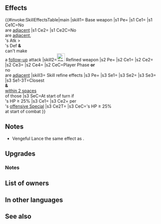 {{Weapon Infobox
|tagid=SID_復讐鬼の槍
|weaponName=Vengeful Lance
|image=wep_lc101
|weaponType=Lance
|might=16
|range=1
|effect=Grants Atk+3. If unit is not adjacent to an ally, grants Atk/Spd+6 to unit during combat, and also, if unit's Atk > foe's Def during combat and unit cannot make a follow-up attack, deals damage = 50% of unit's Atk minus foe's Def.
|cost=400
|exclusive=1
|statModifiers=0,19,0,0,0
|required=Silver Lance
|intID=2547
|sort=536
|value=20
|timingID=21
|abilityID=284
|limit1ID=19
|randomTimestamp=2021-06-07T07:00:00Z
|randomMinLv=31
|refinePaths=default
|refineSP=400
|refineMedals=500
|refineDews=200
|upgradedEffect=Grants Atk+3.<br><br>If unit initiates combat or is not adjacent to an ally, grants Atk/Spd+6 to unit, neutralizes unit's penalties to Atk/Spd, and deals damage = X% of unit's Atk during combat (excluding area- of-effect Specials; if unit cannot perform a follow-up attack, X = 50; otherwise, X = 25), and also, if unit's attack can trigger unit's Special, grants Special cooldown count-Y to unit before unit's first attack during combat (if unit cannot perform follow-up and attack twice, Y = 2; otherwise, Y = 1).
|cooldownSkill1=-1
|effectSkill1=Accelerates Special trigger (cooldown count-1).<br><br>At start of turn, if unit's HP ≥ 25%, inflicts Spd/Def-7,【Panic】, and【Undefended】on closest foes and foes within 2 spaces of those foes through their next actions.<br><br>At start of combat, if unit's HP ≥ 25%, grants bonus to unit's Atk/Spd = 10% of unit's Spd at start of combat, + 6, during combat, and also, when unit's Special triggers, neutralizes foe's "reduces damage by X%" effects from foe's non-Special skills (excluding area-of-effect Specials).<br><br>【Panic】<br>Converts bonuses on target into penalties through its next action.<br><br>【Undefended】<br>Unit cannot be protected by Savior through their next action.
|properties=random_owner
}}
==Effects==
{{#invoke:SkillEffectsTable|main
|skill1={{SCi|weapon}} Base weapon
|s1 Pe={{Eft|Stat Boosts|Atk|3}}
|s1 Ce1={{Eft|Temporary buffs|Atk/Spd|6}}
|s1 Ce1C=No {{Tgt|Allies}}<br>are [[adjacent]]
|s1 Ce2={{Eft|Damage Boost|50% of ({{Tgt|Unit}}'s Atk<br>- {{Tgt|Foe}}'s Def)}}
|s1 Ce2C=No {{Tgt|Allies}}<br>are [[adjacent]],<br>{{Tgt|Unit}}'s Atk ><br>{{Tgt|Foe}}'s Def '''&'''<br>{{Tgt|Unit}} can't make<br>a [[follow-up]] attack
|skill2=[[File:Attack Plus W.png|x26px|class=inline-icon]] Refined weapon
|s2 Pe={{Eft|Stat Boosts|Atk|3}}
|s2 Ce1={{Eft|Temporary buffs|Atk/Spd|6}}
|s2 Ce2={{Eft|Neutralize Penalties|Atk/Spd}}
|s2 Ce3={{Eft|Damage Boost|2=(50% if {{Tgt|Unit}} can't<br>[[follow-up]]; else X = 25%)<br>of {{Tgt|Unit}}'s Atk}}
|s2 Ce4={{Eft|Reduce Cooldown|2=2 if {{Tgt|Unit}} can't [[follow-up]]<br>'''&''' [[attack twice]]; else X = 1}}
|s2 CeC=Player Phase '''or'''<br>no {{Tgt|Allies}}<br>are [[adjacent]]
|skill3={{Si|Vengeful Lance|refine=Skill1}} Skill refine effects
|s3 Pe={{Eft|Accelerates Special}}
|s3 Se1={{Eft|Penalties|Spd/Def|7}}
|s3 Se2={{SEt|Panic}}
|s3 Se3={{SEt|Undefended}}
|s3 Se1-3T=Closest {{Tgt|Foes}}<br>'''&''' {{Tgt|Foes}}<br>[[within 2 spaces]]<br>of those {{Tgt|Foes}}
|s3 SeC=At start of turn if<br>{{Tgt|Unit}}'s HP ≥ 25%
|s3 Ce1={{Eft|Temporary buffs|Atk/Spd|10% of {{Tgt|Unit}}'s Spd<br>at start of combat, +6}}
|s3 Ce2={{Eft|Neutralize Damage Reduction}} per<br>{{Tgt|Unit}}'s [[offensive Special]]
|s3 Ce2T={{Tgt|Foe}}
|s3 CeC={{Tgt|Unit}}'s HP ≥ 25%<br>at start of combat
}}

==Notes==
* Vengeful Lance the same effect as {{St|Atk/Spd Solo 3}}.
{{Temporary buffs}}
{{DamageBoost}}
==Upgrades==
{{Weapon Upgrade List}}
===Notes===
{{IfUnitInitiates|name=Refined Vengeful Lance}}
{{AtkDamageBoost|name=Refined Vengeful Lance}}
{{CombatCooldownCount|-2/1|name=Refined Vengeful Lance}}
{{Penalties|name={{St|Vengeful Lance|refine=Skill1}}}}
{{Panic|name={{St|Vengeful Lance|refine=Skill1}}}}
{{Undefended|name={{St|Vengeful Lance|refine=Skill1}}}}
{{At start of combat|name={{St|Vengeful Lance|refine=Skill1}}}}
{{DamageReductionNeutralization|name={{St|Vengeful Lance|refine=Skill1}}}}
==List of owners==
{{Skill Hero List}}
==In other languages==
{{OtherLanguages
|japanese=復讐鬼の槍
|german=Lanze der Rache
|spanishEU=Lanza vengativa
|spanishLA=Lanza vengativa
|french=Lance vengeresse
|italian=Lancia livorosa
|chineseTW=復仇惡鬼之槍
|portuguese=Lança vingativa
}}
==See also==
{{See also skills|cond=(Description LIKE '%of unit_s Atk minus foe_s%' OR Description LIKE '%【Undefended】%') AND Exclusive='1'}}
{{Weapons Navbox}}